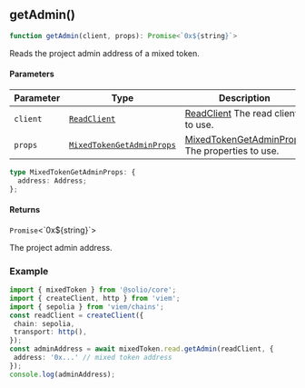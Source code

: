 <a id="getAdmin"></a>

## getAdmin()

```ts copy
function getAdmin(client, props): Promise<`0x${string}`>
```

Reads the project admin address of a mixed token.

#### Parameters

| Parameter | Type | Description |
| ------ | ------ | ------ |
| `client` | [`ReadClient`](../../types.mdx#ReadClient) | [ReadClient](../../types.mdx#ReadClient) The read client to use. |
| `props` | [`MixedTokenGetAdminProps`](get-admin.mdx#MixedTokenGetAdminProps) | [MixedTokenGetAdminProps](get-admin.mdx#MixedTokenGetAdminProps) The properties to use. |

<a id="MixedTokenGetAdminProps"></a>

```ts copy
type MixedTokenGetAdminProps: {
  address: Address;
};
```

#### Returns

`Promise`&lt;\`0x$\{string\}\`&gt;

The project admin address.

### Example

```ts copy filename="mixed-token.ts"
import { mixedToken } from '@solio/core';
import { createClient, http } from 'viem';
import { sepolia } from 'viem/chains';
const readClient = createClient({
 chain: sepolia,
 transport: http(),
});
const adminAddress = await mixedToken.read.getAdmin(readClient, {
 address: '0x...' // mixed token address
});
console.log(adminAddress);
```
